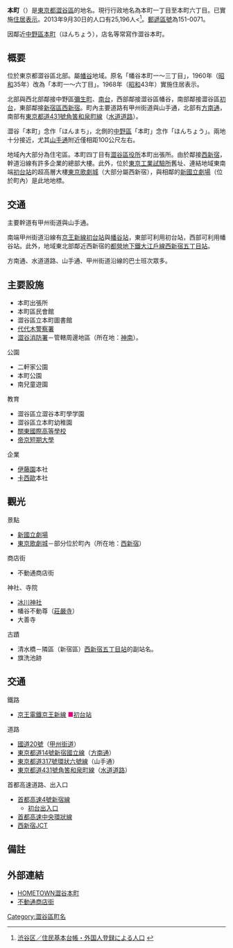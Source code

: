 {{Infobox Settlement
|official_name = 本町
|native_name =
|settlement_type = [[町|町]]
|image_skyline = Fudodori shopping street honmachi shibuya.JPG
|imagesize = 200px
|image_caption = 不動通商店街
|image_flag =
|image_seal =
| image_map =
| map_caption =
| pushpin_map =
|subdivision_type = [[國家|國家]]
|subdivision_name = [[File:Flag_of_Japan.svg|border]] [[日本|日本]]
|subdivision_type1 = [[都道府縣|都道府縣]]
|subdivision_name1 = [[File:Flag_of_Tokyo_Prefecture.svg|25px]] [[東京都|東京都]]
|subdivision_type2 = [[東京都區部|特別區]]
|subdivision_name2 = [[File:Flag_of_Shibuya,_Tokyo.svg|25px]] [[澀谷區|澀谷區]]
|established_title =
|established_date =
|government_type =
|leader_title =
|leader_name =
|area_magnitude =
|area_total_sq_mi =
|area_total_km2 =
|area_land_sq_mi =
|area_land_km2 =
|area_urban_sq_mi =
|area_urban_km2 =
|area_metro_km2 =
|area_metro_sq_mi =
|population_as_of= 2013年（平成25年）9月30日
|population_footnotes = 
|population_total = 25196
|population_urban =
|population_metro =
|population_density_sq_mi =
|population_density_km2 =
| timezone = [[日本標準時間|JST]]
| utc_offset = +9
|timezone_DST =
|utc_offset_DST =
|latd=|latm=|lats=|latNS=
|longd=|longm=|longs=|longEW=
|elevation_footnotes=
|elevation_m =
|elevation_ft =
|postal_code_type = [[郵遞區號|郵遞區號]]
|postal_code = 151-0071
|area_code =
|website =
|footnotes =
}}
'''本町'''（{{jpn|j=本町|hg=ほんまち|rm=Honmachi|f=y}}）是[[東京都|東京都]][[澀谷區|澀谷區]]的地名。現行行政地名為本町一丁目至本町六丁目。已實施[[住居表示|住居表示]]。2013年9月30日的人口有25,196人<<ref>[http://www.city.shibuya.tokyo.jp/data/statics/tokei/02jinko/h25r01.xls 渋谷区／住民基本台帳・外国人登録による人口] {{webarchive|url=https://web.archive.org/web/20131013081847/http://www.city.shibuya.tokyo.jp/data/statics/tokei/02jinko/h25r01.xls |date=2013-10-13 }}</ref>。[[郵遞區號|郵遞區號]]為151-0071。

因鄰近[[中野區|中野區]][[本町_(中野區)|本町]]（ほんちょう），店名等常寫作澀谷本町。

== 概要 ==
位於東京都澀谷區北部。屬[[幡谷|幡谷]]地域。原名「幡谷本町一〜三丁目」，1960年（[[昭和|昭和]]35年）改為「本町一〜六丁目」。1968年（[[昭和|昭和]]43年）實施住居表示。

北部與西北部鄰接中野區[[彌生町_(中野區)|彌生町]]、[[南台_(中野區)|南台]]，西部鄰接澀谷區幡谷，南部鄰接澀谷區[[初台|初台]]，東部鄰接[[新宿區|新宿區]][[西新宿|西新宿]]。町內主要道路有甲州街道與山手通，北部有[[方南通|方南通]]，南部有[[東京都道431號角筈和泉町線|東京都道431號角筈和泉町線]]（[[水道道路|水道道路]]）。

澀谷「本町」念作「ほんまち」，北側的[[中野區|中野區]]「本町」念作「ほんちょう」。兩地十分接近，尤其[[山手通|山手通]]附近僅相距100公尺左右。

地域內大部分為住宅區。本町四丁目有[[澀谷區役所|澀谷區役所]]本町出張所。由於鄰接[[西新宿|西新宿]]，幹道沿線有許多企業的總部大樓。此外，位於[[東京工業試驗所|東京工業試驗所]]舊址、連結地域東南端[[初台站|初台站]]的超高層大樓[[東京歌劇城|東京歌劇城]]（大部分屬西新宿），與相鄰的[[新國立劇場|新國立劇場]]（位於町內）是此地地標。

== 交通 ==
主要幹道有甲州街道與山手通。

南端甲州街道沿線有[[京王新線|京王新線]][[初台站|初台站]]與[[幡谷站|幡谷站]]，東部可利用初台站，西部可利用幡谷站。此外，地域東北部鄰近西新宿的[[都營地下鐵大江戶線|都營地下鐵大江戶線]][[西新宿五丁目站|西新宿五丁目站]]。

方南通、水道道路、山手通、甲州街道沿線的巴士班次眾多。

== 主要設施 ==
* 本町出張所
* 本町區民會館
* 澀谷區立本町圖書館
* [[代代木警察署|代代木警察署]]
* [[東京消防廳第三消防方面本部#澀谷消防署|澀谷消防署]]－管轄周邊地區（所在地：[[神南|神南]]）。
; 公園
* 二軒家公園
* 本町公園
* 南兒童遊園
; 教育
* 澀谷區立澀谷本町學学園
* 澀谷區立本町幼稚園
* [[關東國際高等學校|關東國際高等學校]]
* [[帝京短期大學|帝京短期大學]]
; 企業
* [[伊藤園|伊藤園]]本社
* [[卡西歐|卡西歐]]本社

== 觀光 ==
; 景點
* [[新國立劇場|新國立劇場]]
* [[東京歌劇城|東京歌劇城]]－部分位於町內（所在地：[[西新宿|西新宿]]）
; 商店街
* 不動通商店街
; 神社、寺院
* [[冰川神社_(澀谷區本町)|冰川神社]]
* 幡谷不動尊（[[莊嚴寺|莊嚴寺]]）
* 大善寺
; 古蹟
* 清水橋－隣區（新宿區）[[西新宿五丁目站|西新宿五丁目站]]的副站名。
* 旗洗池跡

== 交通 ==
; 鐵路
* [[京王電鐵|京王電鐵]][[京王新線|京王新線]] <span style="color:#dd0077">■</span>[[初台站|初台站]]
; 道路
* [[國道20號|國道20號]]（[[甲州街道|甲州街道]]）
* [[東京都道14號新宿國立線|東京都道14號新宿國立線]]（[[方南通|方南通]]）
* [[東京都道317號環狀六號線|東京都道317號環狀六號線]]（山手通）
* [[東京都道431號角筈和泉町線|東京都道431號角筈和泉町線]]（[[水道道路|水道道路]]）
; 首都高速道路、出入口
* [[首都高速4號新宿線|首都高速4號新宿線]]
** [[初台出入口|初台出入口]]
* [[首都高速中央環狀線|首都高速中央環狀線]]
* [[西新宿JCT|西新宿JCT]]

== 備註 ==
{{reflist}}

== 外部連結 ==
* [http://www.hometownjapan.com/sbh/index.rb HOMETOWN澀谷本町] {{Wayback|url=http://www.hometownjapan.com/sbh/index.rb |date=20160421193129 }}
* [http://www.uwaten.com/ 不動通商店街] {{Wayback|url=http://www.uwaten.com/ |date=20080517020811 }}

{{澀谷區的町名}}

{{DEFAULTSORT:Honmachi}}
[[Category:澀谷區町名|Category:澀谷區町名]]